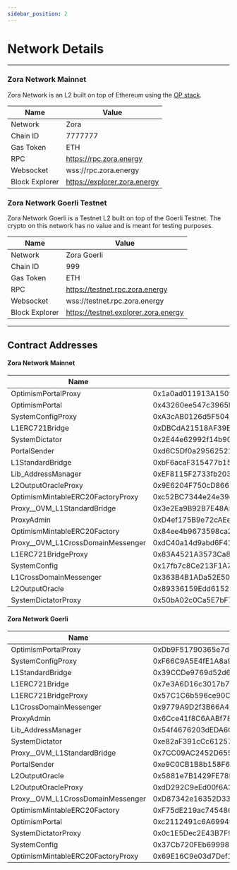 ```yaml
---
sidebar_position: 2
---
```


# Network Details

---

### Zora Network Mainnet

Zora Network is an L2 built on top of Ethereum using the [OP stack](https://stack.optimism.io/).

| Name           | Value                        |
| -------------- | ---------------------------- |
| Network        | Zora                         |
| Chain ID       | 7777777                      |
| Gas Token      | ETH                          |
| RPC            | https://rpc.zora.energy      |
| Websocket      | wss://rpc.zora.energy        |
| Block Explorer | https://explorer.zora.energy |

### Zora Network Goerli Testnet

Zora Network Goerli is a Testnet L2 built on top of the Goerli Testnet.
The crypto on this network has no value and is meant for testing purposes.

| Name           | Value                            |
| -------------- | -------------------------------- |
| Network        | Zora Goerli                      |
| Chain ID       | 999                              |
| Gas Token      | ETH                              |
| RPC            | https://testnet.rpc.zora.energy  |
| Websocket      | wss://testnet.rpc.zora.energy  |
| Block Explorer | https://testnet.explorer.zora.energy |

---

## Contract Addresses

#### Zora Network Mainnet

| Name                                | Address                                    |
| ----------------------------------- | ------------------------------------------ |
| OptimismPortalProxy                 | 0x1a0ad011913A150f69f6A19DF447A0CfD9551054 |
| OptimismPortal                      | 0x43260ee547c3965bb2a0174763bb8FEcC650BA4A |
| SystemConfigProxy                   | 0xA3cAB0126d5F504B071b81a3e8A2BBBF17930d86 |
| L1ERC721Bridge                      | 0xDBCdA21518AF39E7feb9748F6718D3db11591461 |
| SystemDictator                      | 0x2E44e62992f14b904Bfefd93e63D98D7dA4fcD66 |
| PortalSender                        | 0xd6C5Df0a29562521b2B26fAc218e3dAf0a4dFC9B |
| L1StandardBridge                    | 0xbF6acaF315477b15D638bf4d91eA48FA79b58335 |
| Lib_AddressManager                  | 0xEF8115F2733fb2033a7c756402Fc1deaa56550Ef |
| L2OutputOracleProxy                 | 0x9E6204F750cD866b299594e2aC9eA824E2e5f95c |
| OptimismMintableERC20FactoryProxy   | 0xc52BC7344e24e39dF1bf026fe05C4e6E23CfBcFf |
| Proxy\_\_OVM_L1StandardBridge       | 0x3e2Ea9B92B7E48A52296fD261dc26fd995284631 |
| ProxyAdmin                          | 0xD4ef175B9e72cAEe9f1fe7660a6Ec19009903b49 |
| OptimismMintableERC20Factory        | 0x84ee4b9673598ca2FbDad4Ba4a27A58D6328Ec46 |
| Proxy\_\_OVM_L1CrossDomainMessenger | 0xdC40a14d9abd6F410226f1E6de71aE03441ca506 |
| L1ERC721BridgeProxy                 | 0x83A4521A3573Ca87f3a971B169C5A0E1d34481c3 |
| SystemConfig                        | 0x17fb7c8Ce213F1A7691ee41EA880ABf6eBC6fa95 |
| L1CrossDomainMessenger              | 0x363B4B1ADa52E50353f746999bd9E94395190d2C |
| L2OutputOracle                      | 0x89336159Edd615260a95309e46343602D6b6489e |
| SystemDictatorProxy                 | 0x50bA02c0Ca5E7bF772913EaF24Fb1fd3842a5f19 |

#### Zora Network Goerli

| Name                                | Address                                    |
| ----------------------------------- | ------------------------------------------ |
| OptimismPortalProxy                 | 0xDb9F51790365e7dc196e7D072728df39Be958ACe |
| SystemConfigProxy                   | 0xF66C9A5E4fE1A8a9bc44a4aF80505a4C3620Ee64 |
| L1StandardBridge                    | 0x39CCDe9769d52d61189AB799d91665A11b5f3464 |
| L1ERC721Bridge                      | 0x7e3A6D16c3017b7876138350749981704cA333E  |
| L1ERC721BridgeProxy                 | 0x57C1C6b596ce90C0e010c358DD4Aa052404bB70F |
| L1CrossDomainMessenger              | 0x9779A9D2f3B66A4F4d27cB99Ab6cC1266b3Ca9af |
| ProxyAdmin                          | 0x6Cce41f8C6AABf78E1DA6caF8f78B14946dF6FcF |
| Lib_AddressManager                  | 0x54f4676203dEDA6C08E0D40557A119c602bFA246 |
| SystemDictator                      | 0xe82aF391cCc61257012F5eC08A2D1066230Cb103 |
| Proxy\_\_OVM_L1StandardBridge       | 0x7CC09AC2452D6555d5e0C213Ab9E2d44eFbFc956 |
| PortalSender                        | 0xe9C0CB1B8b158F6397aF04977F331de97233c9a6 |
| L2OutputOracle                      | 0x5881e7B1429FE78b1c98eBAe55d67184597a787c |
| L2OutputOracleProxy                 | 0xdD292C9eEd00f6A32Ff5245d0BCd7f2a15f24e00 |
| Proxy\_\_OVM_L1CrossDomainMessenger | 0xD87342e16352D33170557A7dA1e5fB966a60FafC |
| OptimismMintableERC20Factory        | 0xF75dE219ac74548635261166E40dF6f1dB5aCfeD |
| OptimismPortal                      | 0xc2112491c6A6994f1Aa299FA0A2a0397d7D2b438 |
| SystemDictatorProxy                 | 0x0c1E5Dec2E43B7F97c69Fc68f996F5d4F36E1619 |
| SystemConfig                        | 0x37Cb720FEb69998712a89a0808c9434F59B26750 |
| OptimismMintableERC20FactoryProxy   | 0x69E16C9e03d7Def18A5d88e3c5c2e037946346eF |
